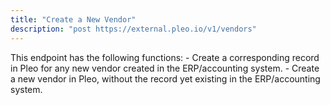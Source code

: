 ```yaml
---
title: "Create a New Vendor"
description: "post https://external.pleo.io/v1/vendors"
---
```


This endpoint has the following functions: - Create a corresponding record in Pleo for any new vendor created in the ERP/accounting system. - Create a new vendor in Pleo, without the record yet existing in the ERP/accounting system.
